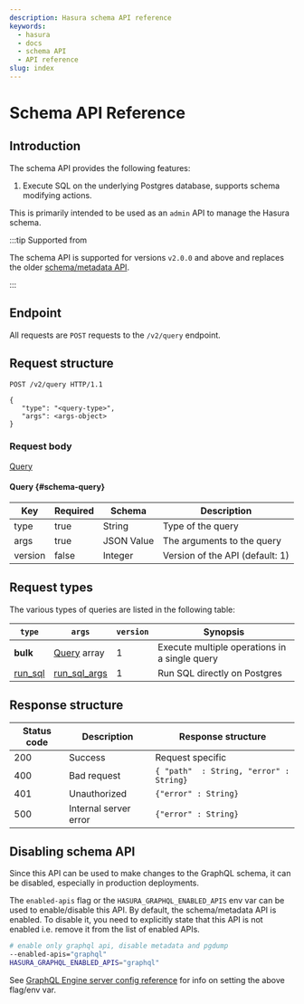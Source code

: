 ```yaml
---
description: Hasura schema API reference
keywords:
  - hasura
  - docs
  - schema API
  - API reference
slug: index
---
```


# Schema API Reference

## Introduction

The schema API provides the following features:

1.  Execute SQL on the underlying Postgres database, supports schema
    modifying actions.

This is primarily intended to be used as an `admin` API to manage the
Hasura schema.

:::tip Supported from

The schema API is supported for versions `v2.0.0` and above and replaces
the older [schema/metadata API](/graphql/core/api-reference/schema-metadata-api/index.mdx).

:::

## Endpoint

All requests are `POST` requests to the `/v2/query` endpoint.

## Request structure

```http
POST /v2/query HTTP/1.1

{
   "type": "<query-type>",
   "args": <args-object>
}
```

### Request body

[Query](#schema-query)

#### Query {#schema-query}

| Key     | Required | Schema     | Description                     |
|---------|----------|------------|---------------------------------|
| type    | true     | String     | Type of the query               |
| args    | true     | JSON Value | The arguments to the query      |
| version | false    | Integer    | Version of the API (default: 1) |

## Request types

The various types of queries are listed in the following table:

| `type`                                                                               | `args`                                                                                       | `version` | Synopsis                                      |
|--------------------------------------------------------------------------------------|----------------------------------------------------------------------------------------------|-----------|-----------------------------------------------|
| **bulk**                                                                             | [Query](#schema-query) array                                                                 | 1         | Execute multiple operations in a single query |
| [run_sql](/graphql/core/api-reference/schema-api/run-sql.mdx#schema-run-sql)         | [run_sql_args](/graphql/core/api-reference/schema-api/run-sql.mdx#schema-run-sql-syntax)     | 1         | Run SQL directly on Postgres                  |

## Response structure

| Status code	 |  Description	           |  Response structure                        |
|--------------|-------------------------|--------------------------------------------|
| 200	         |	Success                |  Request specific                          |
| 400	         |	Bad request            |  `{ "path"  : String, "error" : String}`   |
| 401	         |	Unauthorized           |  `{"error" : String}`                      |
| 500	         |	Internal server error	 |  `{"error" : String}`                      |

## Disabling schema API

Since this API can be used to make changes to the GraphQL schema, it can
be disabled, especially in production deployments.

The `enabled-apis` flag or the `HASURA_GRAPHQL_ENABLED_APIS` env var can
be used to enable/disable this API. By default, the schema/metadata API
is enabled. To disable it, you need to explicitly state that this API is
not enabled i.e. remove it from the list of enabled APIs.

```bash
# enable only graphql api, disable metadata and pgdump
--enabled-apis="graphql"
HASURA_GRAPHQL_ENABLED_APIS="graphql"
```

See [GraphQL Engine server config reference](/graphql/core/deployment/graphql-engine-flags/reference.mdx) for info on setting the above flag/env var.